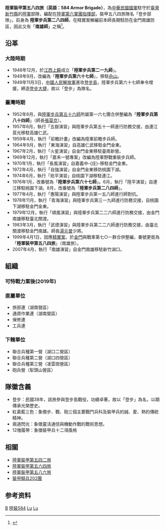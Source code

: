 {{refimprove|time=2015-07-27T03:24:53+00:00}}
{{Infobox Military Unit
| 名稱 = 陸軍裝甲第五八四旅<br><small>584 Armor Brigade
| 圖片 = [[File:584r.png|150px]]
| 圖片說明 = 陸軍裝甲第五八四旅隊徽
| 時期 = 1948年5月1日－現今
| 國家 = {{ROC}}
| 效忠 = {{ROC}}
| 軍種 = {{ROCA}}
| 兵科 = [[裝甲|裝甲]]
| 功能 = 
| 規模 = [[旅|旅]]
| 隸屬 = <!-- 注释出：[[File:Roca_6th_ag.png|20px]] --> [[陸軍第六軍團指揮部|陸軍第六軍團指揮部]]
| 駐地 = [[新竹縣|新竹縣]][[湖口鄉|湖口鄉]]
| 裝備 = 
| 別稱 = 登步部隊
| 守護 = 
| 格言 = 
| 顏色 = 
| 隊歌 = 滾滾海浪我們歌聲嘹亮 威震八方我們百戰沙場江西建軍民心所向
粵東剿匪銳不可擋
登步大山殺敵遍野
流水岩前頑寇膽喪
自立自強我們決心豪壯矢志復國我們信心堅強
戍守金馬捍衛海疆精練戰技誓滅匪黨
登步登步我武維揚登步登步永垂史章
| 吉祥物 = 
| 戰役 =[[登步島戰役|登步島戰役]]
| 隊慶 = 1948年12月1日
| 獎章 = 
| 榮譽 = 
| 現任指揮官 =[[File:ROCA_Major_General's_Flag.svg|border]] [[李泰平|李泰平]] 陸軍少將
| 象徵指揮官 = 
| 著名指揮官 = 
| 佩章一 = 
| 佩章二 = 
| 佩章三 = 
| 佩章四 = 
}}
'''陸軍裝甲第五八四旅（英語：584 Armor Brigade）'''，為[[中華民國|中華民國]][[中華民國國軍|國軍]]駐守於[[臺灣|臺灣]][[新竹縣|新竹縣]]的[[中華民國陸軍|陸軍]]部隊，編配在[[陸軍第六軍團指揮部|陸軍第六軍團指揮部]]，裝甲五八四旅隊名「登步部隊」，前身為
'''陸軍步兵第二八四師'''，在精實案解編前本師長期駐防在金門南雄防區，因此又有「'''南雄師'''」之稱<ref name="陸軍裝甲第五八四旅沿革">{{Cite web |url= http://army.mnd.gov.tw/Publish.aspx?cnid=824&p=9694&Level=2 |title= 忠誠之風-陸軍裝甲第五八四旅 |author=  |date=  |publisher= [[國防部陸軍司令部|國防部陸軍司令部]] |language= zh-tw |accessdate= 2015-07-26 |quote=  |archive-url= https://web.archive.org/web/20160815142851/http://army.mnd.gov.tw/Publish.aspx?cnid=824&p=9694&Level=2 |archive-date= 2016-08-15 |dead-url= yes }}</ref>。

==沿革==
=== 大陸時期 ===
*1948年12月，於[[江西|江西]][[上饒|上饒]]成立「'''陸軍步兵第二一九師'''」。
*1949年9月，改編為「'''陸軍步兵第六十七師'''」，移駐[[舟山|舟山]]。
*1949年11月3日，[[中國人民解放軍|中國人民解放軍]]進攻[[登步島|登步島]]，陸軍步兵第六十七師奉令增援，締造[[登步島戰役|登步大捷]]，故以「登步」為隊名。

===臺灣時期===
*1952年6月，與[[陸軍步兵第五十六師|陸軍步兵第五十六師]]所屬第一六七團合併整編為「'''陸軍步兵第八十四師'''」（師長[[張莫京|張莫京]]）。
*1957年6月，執行「五嶽演習」與陸軍步兵第五十一師進行防務交接，由連江莒光移駐高雄仁武。
*1959年4月，執行「前瞻計畫」改編為陸軍前瞻步兵師。
*1964年9月，執行「東海演習」自高雄仁武移駐金門金東。 
*1967年2月，執行「火星演習」自金門金東移駐臺南新營。
*1969年12月，執行「嘉禾一號專案」改編為陸軍野戰重裝步兵師。
*1970年1月，執行「長風演習」自嘉義中-{庄}-移駐金門金東。
*1972年4月，執行「自強演習」自金門金東移防桃園下湖。
*1974年6月，執行「宛平演習」自桃園下湖移駐連江。
*1976年1月，改番號為「'''陸軍步兵第六十七師'''」。6月，執行「陸平演習」自連江移駐桃園下湖。8月，改番號為「'''陸軍步兵第二八四師'''」。
*1977年4月，執行「惠陽演習」與陸軍步兵第一五八師進行師對抗。
*1978年11月，執行「青海演習」與陸軍步兵第三一九師進行防務交接，自桃園下湖移駐金門金東。
*1979年12月，執行「順風演習」與陸軍步兵第二二六師進行防務交接，由金門南雄移駐臺北關渡。
*1983年3月，執行「武德演習」與陸軍步兵第二二六師進行防務交接，由臺北關渡移駐金門南雄。師長[[湯元普|湯元普]]少將。
*1999年4月1日，因應[[精實案|精實案]]，於[[金門|金門]]與戰車第七○一群合併整編，番號更銜為「'''陸軍裝甲第五八四旅'''」（南雄旅）。
*2007年4月，執行「南雄演習」自金門南雄移駐新竹湖口。

==組織==
=== 可恃戰力案後(2019年) ===
=== 直屬單位 ===
*旅部連（湖南營區）
*通資作業連（湖南營區）
*保修連
*工兵連

=== 下轄單位 ===
*聯合兵種第一營（湖口二營區）
*聯合兵種第二營（湖口四營區）
*聯合兵種第三營（凌雲崗營區）
*砲兵營（犁頭山營區）

== 隊徽含義 ==
*登步：民國38年，該旅參與登步島戰役，功績卓著，故以「登步」為名，以期傳承光榮歷史。
*紅黃藍三色：象徵步、戰、砲三個主要戰鬥兵科及裝甲兵的誠、愛、熱的傳統精神。
*兩道閃光：象徵靈活通信與機動作戰的戰術思想。
*12塊履帶：象徵裝甲兵十二項風格

== 相關 ==
*[[陸軍裝甲第五四二旅|陸軍裝甲第五四二旅]]
*[[陸軍裝甲第五六四旅|陸軍裝甲第五六四旅]]
*[[陸軍裝甲第五八六旅|陸軍裝甲第五八六旅]]
*[[裝甲騎兵202團|裝甲騎兵202團]]

== 参考资料 ==
<references />

[[Category:中華民國陸軍|B]]
[[Category:中華民國國軍旅級單位|陸裝584]]
[[Category:1948年建立的軍事組織|Lu]]
[[Category:1948年中國建立|Lu]]
{{中华民国陆军}}